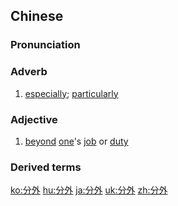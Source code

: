 ==Chinese==
{{zh-forms}}

===Pronunciation===
{{zh-pron
|m=fènwài
|c=fan6 ngoi6
|mn=xm,qz,zz:hūn-gōa/tw:hun-gōa/tw:hun-gōe
|cat=adv,a
}}

===Adverb===
{{zh-adv}}

# [[especially]]; [[particularly]]

===Adjective===
{{zh-adj}}

# {{lb|zh|attributive}} [[beyond]] [[one]]'s [[job]] or [[duty]]

===Derived terms===
{{zh-der|仇人相見，分外眼紅}}

{{zh-cat|Advanced}}

[[ko:分外]]
[[hu:分外]]
[[ja:分外]]
[[uk:分外]]
[[zh:分外]]